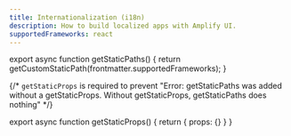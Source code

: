 ```yaml
---
title: Internationalization (i18n)
description: How to build localized apps with Amplify UI.
supportedFrameworks: react
---
```



export async function getStaticPaths() {
  return getCustomStaticPath(frontmatter.supportedFrameworks);
}

{/*  `getStaticProps` is required to prevent "Error: getStaticPaths was added without a getStaticProps. Without getStaticProps, getStaticPaths does nothing" */}

export async function getStaticProps() {
  return { props: {} }
}

<ReactPage />
